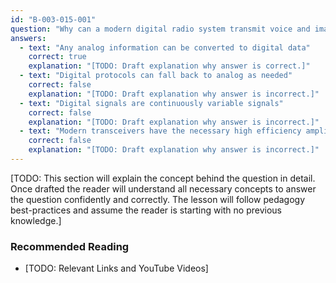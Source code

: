```yaml
---
id: "B-003-015-001"
question: "Why can a modern digital radio system transmit voice and images, not just data?"
answers:
  - text: "Any analog information can be converted to digital data"
    correct: true
    explanation: "[TODO: Draft explanation why answer is correct.]"
  - text: "Digital protocols can fall back to analog as needed"
    correct: false
    explanation: "[TODO: Draft explanation why answer is incorrect.]"
  - text: "Digital signals are continuously variable signals"
    correct: false
    explanation: "[TODO: Draft explanation why answer is incorrect.]"
  - text: "Modern transceivers have the necessary high efficiency amplifiers"
    correct: false
    explanation: "[TODO: Draft explanation why answer is incorrect.]"
---
```


[TODO: This section will explain the concept behind the question in detail. Once drafted the reader will understand all necessary concepts to answer the question confidently and correctly. The lesson will follow pedagogy best-practices and assume the reader is starting with no previous knowledge.]

### Recommended Reading

- [TODO: Relevant Links and YouTube Videos]
